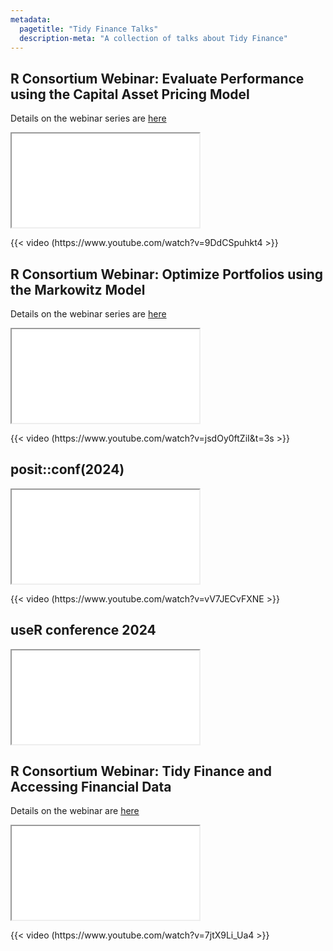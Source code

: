 ```yaml
---
metadata:
  pagetitle: "Tidy Finance Talks"
  description-meta: "A collection of talks about Tidy Finance"
---
```


## R Consortium Webinar: Evaluate Performance using the Capital Asset Pricing Model

Details on the webinar series are [here](https://r-consortium.org/webinars/tidy-finance-webinar-series)

```{=html} 
<iframe class="slide-deck" src="r-consortium/capital-asset-pricing-model.html"></iframe>
``` 

{{< video (https://www.youtube.com/watch?v=9DdCSpuhkt4 >}}

## R Consortium Webinar: Optimize Portfolios using the Markowitz Model

Details on the webinar series are [here](https://r-consortium.org/webinars/tidy-finance-webinar-series)

```{=html} 
<iframe class="slide-deck" src="r-consortium/markowitz-model.html"></iframe>
``` 

{{< video (https://www.youtube.com/watch?v=jsdOy0ftZiI&t=3s >}}

## posit::conf(2024)
 
```{=html} 
<iframe class="slide-deck" src="posit-conf-2024/slides.html"></iframe>
``` 

{{< video (https://www.youtube.com/watch?v=vV7JECvFXNE >}}

## useR conference 2024

```{=html} 
<iframe class="slide-deck" src="user-conference-2024/slides.html"></iframe>
``` 

## R Consortium Webinar: Tidy Finance and Accessing Financial Data

Details on the webinar are [here](https://www.r-consortium.org/webinars/new-webinar-tidy-finance-and-accessing-financial-data)

```{=html} 
<iframe class="slide-deck" src="r-consortium/accessing-financial-data.html"></iframe>
``` 

{{< video (https://www.youtube.com/watch?v=7jtX9Li_Ua4 >}}
